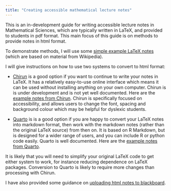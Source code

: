 ```yaml
---
title: "Creating accessible mathematical lecture notes"
---
```


This is an in-development guide for writing accessible lecture notes
in Mathematical Sciences, which are typically written in LaTeX, and
provided to students in pdf format. This main focus of this guide is
on methods to provide notes in html format.

To demonstrate methods, I will use some [simple example LaTeX
   notes](https://github.com/heogden/simple) (which are based on
   material from Wikipedia). 

I will give instructions on how to use two systems to convert to html
format:

- [Chirun](chirun.qmd) is a good option if you want to continue to
write your notes in LaTeX. It has a relatively easy-to-use online
interface which means it can be used without installing anything on
your own computer. Chirun is is under development and is not yet well
documented. Here are the [example notes from
Chirun](https://heogden.github.io/simple-chirun). Chirun is
specifically focused on accessibility, and allows users to change the
font, spacing and background colour which may be helpful for dyslexic
students.

- [Quarto](quarto.qmd) is is a good option if you are happy to convert
your LaTeX notes into markdown format, then work with the markdown
notes (rather than the original LaTeX source) from then on. It is
based on R Markdown, but is designed for a wider range of users, and
you can include R or python code easily. Quarto is well
documented. Here are the [example notes from
Quarto](https://heogden.github.io/simple-quarto).

It is likely that you will need to simplify your original LaTeX code
to get either system to work, for instance reducing dependence on
LaTeX packages. Conversion to Quarto is likely to require more changes
than processing with Chirun.
   
I have also provided some guidance on [uploading html notes to
blackboard](blackboard.qmd).
